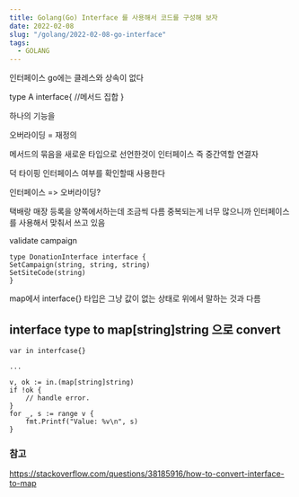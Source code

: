```yaml
---
title: Golang(Go) Interface 를 사용해서 코드를 구성해 보자
date: 2022-02-08
slug: "/golang/2022-02-08-go-interface"
tags:
  - GOLANG
---
```



인터페이스
go에는 클레스와 상속이 없다

type A interface{
//메서드 집합
}

하나의 기능을

오버라이딩
= 재정의

메서드의 묶음을 새로운 타입으로 선언한것이 인터페이스
즉 중간역할 연결자

덕 타이핑
인터페이스 여부를 확인할때 사용한다

인터페이스 => 오버라이딩?

택배랑 매장 등록을 양쪽에서하는데 조금씩 다름
중복되는게 너무 많으니까 인터페이스를 사용해서 맞춰서 쓰고 있음

validate campaign
```
type DonationInterface interface {
SetCampaign(string, string, string)
SetSiteCode(string)
}
```
map에서 interface{} 타입은 그냥 값이 없는 상태로 위에서 말하는 것과 다름

## interface type to map[string]string 으로 convert
```
var in interfcase{}

...

v, ok := in.(map[string]string)
if !ok {
    // handle error.
}
for _, s := range v {
    fmt.Printf("Value: %v\n", s)
}

```

### 참고
 https://stackoverflow.com/questions/38185916/how-to-convert-interface-to-map